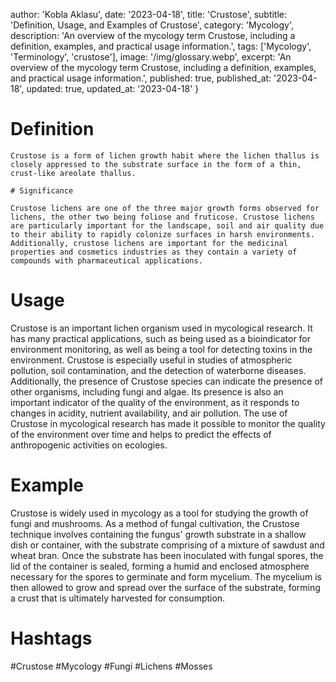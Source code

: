 
  author: 'Kobla Aklasu',
  date: '2023-04-18',
  title: 'Crustose',
  subtitle: 'Definition, Usage, and Examples of Crustose',
  category: 'Mycology',
  description: 'An overview of the mycology term Crustose, including a definition, examples, and practical usage information.',
  tags: ['Mycology', 'Terminology', 'crustose'],
  image: '/img/glossary.webp',
  excerpt: 'An overview of the mycology term Crustose, including a definition, examples, and practical usage information.',
  published: true,
  published_at: '2023-04-18',
  updated: true,
  updated_at: '2023-04-18'
}




# Definition 
    
    Crustose is a form of lichen growth habit where the lichen thallus is closely appressed to the substrate surface in the form of a thin, crust-like areolate thallus.
    
    # Significance
    
    Crustose lichens are one of the three major growth forms observed for lichens, the other two being foliose and fruticose. Crustose lichens are particularly important for the landscape, soil and air quality due to their ability to rapidly colonize surfaces in harsh environments. Additionally, crustose lichens are important for the medicinal properties and cosmetics industries as they contain a variety of compounds with pharmaceutical applications.

# Usage

Crustose is an important lichen organism used in mycological research. It has many practical applications, such as being used as a bioindicator for environment monitoring, as well as being a tool for detecting toxins in the environment. Crustose is especially useful in studies of atmospheric pollution, soil contamination, and the detection of waterborne diseases. Additionally, the presence of Crustose species can indicate the presence of other organisms, including fungi and algae. Its presence is also an important indicator of the quality of the environment, as it responds to changes in acidity, nutrient availability, and air pollution. The use of Crustose in mycological research has made it possible to monitor the quality of the environment over time and helps to predict the effects of anthropogenic activities on ecologies.

# Example

Crustose is widely used in mycology as a tool for studying the growth of fungi and mushrooms. As a method of fungal cultivation, the Crustose technique involves containing the fungus' growth substrate in a shallow dish or container, with the substrate comprising of a mixture of sawdust and wheat bran. Once the substrate has been inoculated with fungal spores, the lid of the container is sealed, forming a humid and enclosed atmosphere necessary for the spores to germinate and form mycelium. The mycelium is then allowed to grow and spread over the surface of the substrate, forming a crust that is ultimately harvested for consumption.

# Hashtags

#Crustose #Mycology #Fungi #Lichens #Mosses

